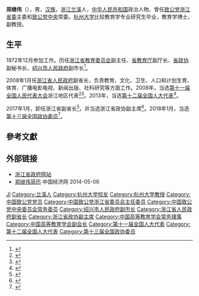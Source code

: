 '''郑继伟'''（{{bd|1956年|11月|}}），男，[[汉族|汉族]]，[[浙江|浙江]][[兰溪|兰溪]]人，[[中华人民共和国|中华人民共和国]]政治人物，曾任[[致公党浙江省委|致公党浙江省委]]主委和[[致公党中央|致公党中央]]常委。[[杭州大学|杭州大学]]比较教育学专业研究生毕业，教育学博士，副教授。

== 生平 ==
1972年12月参加工作。历任[[浙江省教育委员会|浙江省教育委员会]]副主任、[[浙江省教育厅|省教育厅]]副厅长、[[浙江省政协|省政协]]副秘书长、[[绍兴市人民政府|绍兴市人民政府]]副市长<ref>{{cite web |url=http://district.ce.cn/zt/rwk/sf/zj/rs/201203/28/t20120328_23197079.shtml |language= |title=资料:浙江省副省长郑继伟简历(图) |publisher=中国经济网 |date=2012年3月28日 |accessdate= |archive-date=2015年7月3日 |archive-url=https://web.archive.org/web/20150703210516/http://district.ce.cn/zt/rwk/sf/zj/rs/201203/28/t20120328_23197079.shtml |dead-url=no }}</ref>。

2008年1月任[[浙江省人民政府|浙江省人民政府]]副省长，负责教育、文化、卫生、人口和计划生育、体育、广播电影电视、新闻出版、社科研究等方面工作。2008年，当选[[第十一届全国人民代表大会|第十一届全国人民代表大会]]浙江地区代表<ref>{{cite web|author=新华网|title=第十一届全国人大代表|url=http://news.xinhuanet.com/ziliao/2008-03/03/content_7708230.htm?node=36628|publisher=新华网|accessdate=2014-01-07|archive-date=2014-01-10|archive-url=https://web.archive.org/web/20140110211415/http://news.xinhuanet.com/ziliao/2008-03/03/content_7708230.htm?node=36628|dead-url=no}}</ref><ref>{{cite news|title=全国人大代表信息-郑继伟|url=http://210.82.31.1:8084/delegate/viewDelegate.action?dbid=110920|accessdate=2013-04-05|newspaper=全国人大网|archive-url=https://web.archive.org/web/20140407055234/http://www.npc.gov.cn/delegate/viewDelegate.action?dbid=110920|archive-date=2014-04-07|dead-url=yes}}</ref>。2013年，当选[[第十二届全国人大代表|第十二届全国人大代表]]<ref>{{cite news|title=全国人大代表信息-郑继伟|url= http://210.82.31.1:8084/delegate/viewDelegate.action?dbid=120889|accessdate=2013-03-28|newspaper=全国人大网}}{{Dead link|date=2020年1月 |bot=InternetArchiveBot |fix-attempted=yes }}</ref>。

2017年1月，卸任浙江省副省长<ref>{{cite news|title=致公党浙江省主委郑继伟被免去浙江省副省长职务|url=http://www.thepaper.cn/newsDetail_forward_1600435|accessdate=2017-02-05|work=澎湃新闻|archive-date=2017-02-06|archive-url=https://web.archive.org/web/20170206105704/http://www.thepaper.cn/newsDetail_forward_1600435|dead-url=no}}</ref>，并当选浙江省政协副主席<ref>{{cite web |url=http://news.sohu.com/20170119/n479158564.shtml |language= |title=郑继伟、张鸿铭当选浙江省政协副主席 均年满60岁 |publisher=搜狐 |date=2017-01-19 |accessdate= |archive-date=2017-01-31 |archive-url=https://web.archive.org/web/20170131192714/http://news.sohu.com/20170119/n479158564.shtml |dead-url=no }}</ref>。2018年1月，当选[[中国人民政治协商会议第十三届全国委员会委员名单|第十三届全国政协委员]]<ref>{{Cite web|url=http://sports.163.com/18/0126/06/D92BRKK400051C89.html|title=中国人民政治协商会议第十三届全国委员会委员名单|accessdate=2018-01-26|last=|work=网易|archive-url=https://web.archive.org/web/20180127143232/http://sports.163.com/18/0126/06/D92BRKK400051C89.html|archive-date=2018-01-27|dead-url=yes}}</ref>。

== 參考文獻 ==
{{reflist}}

== 外部链接 ==
* [http://www.zj.gov.cn/col/col12564/ 浙江省政府网站]{{Wayback|url=http://www.zj.gov.cn/col/col12564/ |date=20160304211554 }}
* [http://district.ce.cn/newarea/sddy/201302/01/t20130201_24088320_4.shtml  郑继伟简历]{{Wayback|url=http://district.ce.cn/newarea/sddy/201302/01/t20130201_24088320_4.shtml |date=20140506093555 }} 中国经济网 2014-05-06

{{浙江省领导人}}
{{Navboxes 
| title  = 郑继伟在[[中国致公党|中国致公党]]的职务
| list1  =
{{中国致公党第十三届中央委员会}}
{{中国致公党第十四届中央委员会}}
{{中国致公党第十五届中央委员会}}
}}
{{Navboxes 
| title  = 郑继伟在[[中国高等教育学会|中国高等教育学会]]的职务
| list1  =
{{中国高等教育学会第四届理事会}}
{{中国高等教育学会第五届理事会}}
}}

{{Authority control}}
{{DEFAULTSORT:zheng jiwei}}
[[Category:郑姓|JI]]
[[Category:兰溪人|Category:兰溪人]]
[[Category:杭州大学校友|Category:杭州大学校友]]
[[Category:杭州大学教授|Category:杭州大学教授]]
[[Category:中国致公党党员|Category:中国致公党党员]]
[[Category:中国致公党浙江省委员会主任委员|Category:中国致公党浙江省委员会主任委员]]
[[Category:中国致公党中央委员会常务委员|Category:中国致公党中央委员会常务委员]]
[[Category:绍兴市人民政府副市长|Category:绍兴市人民政府副市长]]
[[Category:浙江省人民政府副省长|Category:浙江省人民政府副省长]]
[[Category:浙江省政协副主席|Category:浙江省政协副主席]]
[[Category:中国高等教育学会常务理事|Category:中国高等教育学会常务理事]]
[[Category:中国高等教育学会副会长|Category:中国高等教育学会副会长]]
[[Category:第十一届全国人大代表|Category:第十一届全国人大代表]]
[[Category:第十二届全国人大代表|Category:第十二届全国人大代表]]
[[Category:第十三届全国政协委员|Category:第十三届全国政协委员]]